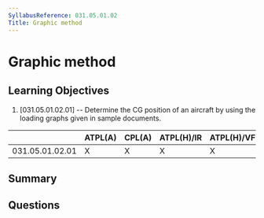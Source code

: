 ```yaml
---
SyllabusReference: 031.05.01.02
Title: Graphic method
---
```


# Graphic method

## Learning Objectives

1. [031.05.01.02.01] -- Determine the CG position of an aircraft by using the
   loading graphs given in sample documents.

|                 | ATPL(A) | CPL(A) | ATPL(H)/IR | ATPL(H)/VFR | CPL(H) | IR  | CBIR(A) |
| --------------- | ------- | ------ | ---------- | ----------- | ------ | --- | ------- |
| 031.05.01.02.01 | X       | X      | X          | X           | X      |     |         |

## Summary

## Questions
